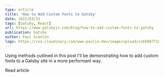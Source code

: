 ```yaml
---
type: article
title: 'How to Add Custom Fonts to Gatsby'
date: 2022/03/31
tags: [Gatsby, React]
url: https://www.gatsbyjs.com/blog/how-to-add-custom-fonts-to-gatsby
publication: Gatsby
author: Paul Scanlon
logo: https://res.cloudinary.com/www-paulie-dev/image/upload/v1658077182/paulie.dev/Logos/gatsby-logo_dgbkjm.png
---
```


Using methods outlined in this post I'll be demonstrating how to add custom fonts to a Gatsby site in a more performant
way.

<MarkdownCtaLink href="https://www.gatsbyjs.com/blog/how-to-add-custom-fonts-to-gatsby">Read article</MarkdownCtaLink>
